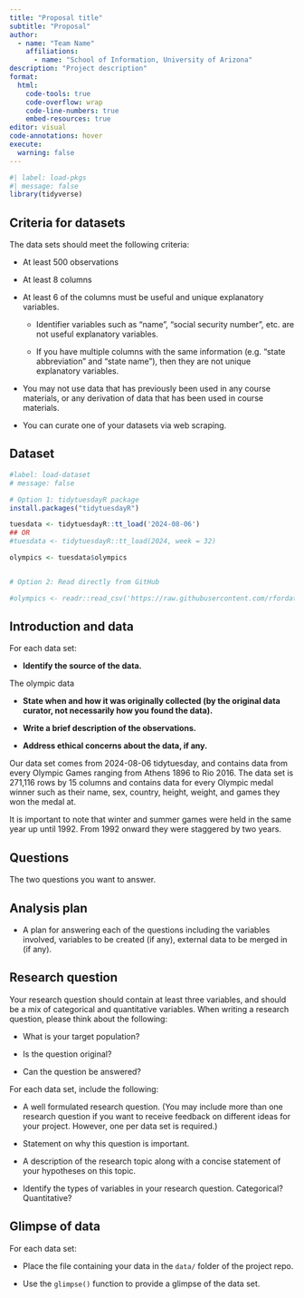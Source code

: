```yaml
---
title: "Proposal title"
subtitle: "Proposal"
author: 
  - name: "Team Name"
    affiliations:
      - name: "School of Information, University of Arizona"
description: "Project description"
format:
  html:
    code-tools: true
    code-overflow: wrap
    code-line-numbers: true
    embed-resources: true
editor: visual
code-annotations: hover
execute:
  warning: false
---
```


```r
#| label: load-pkgs
#| message: false
library(tidyverse)
```

## **Criteria for datasets**

The data sets should meet the following criteria:

-   At least 500 observations

-   At least 8 columns

-   At least 6 of the columns must be useful and unique explanatory variables.

    -   Identifier variables such as “name”, “social security number”, etc. are not useful explanatory variables.

    -   If you have multiple columns with the same information (e.g. “state abbreviation” and “state name”), then they are not unique explanatory variables.

-   You may not use data that has previously been used in any course materials, or any derivation of data that has been used in course materials.

-   You can curate one of your datasets via web scraping.

## Dataset

```r
#label: load-dataset
# message: false

# Option 1: tidytuesdayR package 
install.packages("tidytuesdayR")

tuesdata <- tidytuesdayR::tt_load('2024-08-06')
## OR
#tuesdata <- tidytuesdayR::tt_load(2024, week = 32)

olympics <- tuesdata$olympics


# Option 2: Read directly from GitHub

#olympics <- readr::read_csv('https://raw.githubusercontent.com/rfordatascience/tidytuesday/master/data/2024/2024-08-06/olympics.csv')

```

## **Introduction and data**

For each data set:

-   **Identify the source of the data.**

The olympic data

-   **State when and how it was originally collected (by the original data curator, not necessarily how you found the data).**

-   **Write a brief description of the observations.**

-   **Address ethical concerns about the data, if any.**

Our data set comes from 2024-08-06 tidytuesday, and contains data from every Olympic Games ranging from Athens 1896 to Rio 2016. The data set is 271,116 rows by 15 columns and contains data for every Olympic medal winner such as their name, sex, country, height, weight, and games they won the medal at.

It is important to note that winter and summer games were held in the same year up until 1992. From 1992 onward they were staggered by two years.

## Questions

The two questions you want to answer.

## Analysis plan

-   A plan for answering each of the questions including the variables involved, variables to be created (if any), external data to be merged in (if any).

## **Research question**

Your research question should contain at least three variables, and should be a mix of categorical and quantitative variables. When writing a research question, please think about the following:

-   What is your target population?

-   Is the question original?

-   Can the question be answered?

For each data set, include the following:

-   A well formulated research question. (You may include more than one research question if you want to receive feedback on different ideas for your project. However, one per data set is required.)

-   Statement on why this question is important.

-   A description of the research topic along with a concise statement of your hypotheses on this topic.

-   Identify the types of variables in your research question. Categorical? Quantitative?

## **Glimpse of data**

For each data set:

-   Place the file containing your data in the `data/` folder of the project repo.

-   Use the `glimpse()` function to provide a glimpse of the data set.
